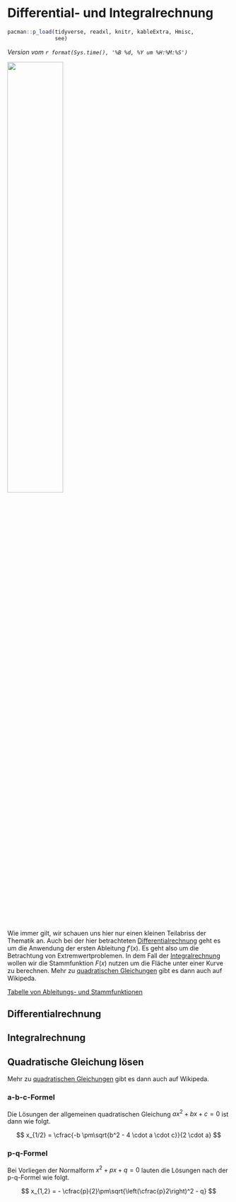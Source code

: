 # Differential- und Integralrechnung {#sec-func-dist}

```r
pacman::p_load(tidyverse, readxl, knitr, kableExtra, Hmisc,
               see)
```

*Version vom `r format(Sys.time(), '%B %d, %Y um %H:%M:%S')`*

![](images/caution.png){fig-align="center" width="50%"}




Wie immer gilt, wir schauen uns hier nur einen kleinen Teilabriss der Thematik an. Auch bei der hier betrachteten [Differentialrechnung](https://de.wikipedia.org/wiki/Differentialrechnung#Ableitungsfunktion) geht es um die Anwendung der ersten Ableitung $f'(x)$. Es geht also um die Betrachtung von Extremwertproblemen. In dem Fall der [Integralrechnung](https://de.wikipedia.org/wiki/Integralrechnung) wollen wir die Stammfunktion $F(x)$ nutzen um die Fläche unter einer Kurve zu berechnen. Mehr zu [quadratischen Gleichungen](https://de.wikipedia.org/wiki/Quadratische_Gleichung) gibt es dann auch auf Wikipeda. 

::: column-margin

[Tabelle von Ableitungs- und Stammfunktionen](https://de.wikipedia.org/wiki/Tabelle_von_Ableitungs-_und_Stammfunktionen)

:::


## Differentialrechnung


## Integralrechnung


## Quadratische Gleichung lösen

::: column-margin
Mehr zu [quadratischen Gleichungen](https://de.wikipedia.org/wiki/Quadratische_Gleichung) gibt es dann auch auf Wikipeda. 
:::


### a-b-c-Formel



Die Lösungen der allgemeinen quadratischen Gleichung $ax^2 + bx + c = 0$ ist dann wie folgt.

$$
x_{1/2} = \cfrac{-b \pm\sqrt{b^2 - 4 \cdot a \cdot c}}{2 \cdot a}
$$


### p-q-Formel

Bei Vorliegen der Normalform $x^2 + px + q = 0$ lauten die Lösungen nach der p-q-Formel wie folgt.

$$
x_{1,2} = - \cfrac{p}{2}\pm\sqrt{\left(\cfrac{p}2\right)^2 - q}
$$

